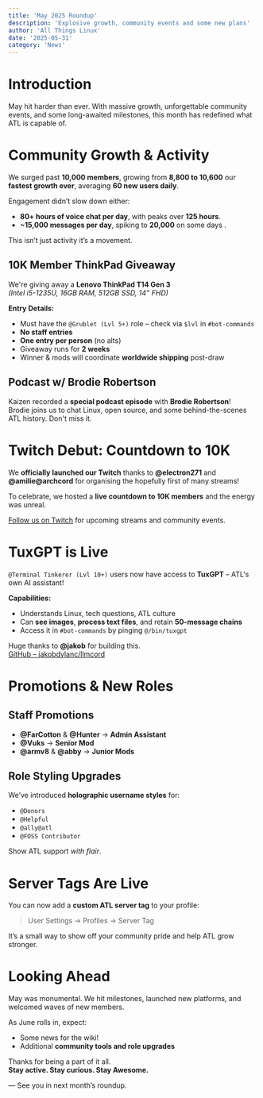```yaml
---
title: 'May 2025 Roundup'
description: 'Explosive growth, community events and some new plans'
author: 'All Things Linux'
date: '2025-05-31'
category: 'News'
---
```


# Introduction

May hit harder than ever. With massive growth, unforgettable community events, and some long-awaited milestones, this month has redefined what ATL is capable of.

# Community Growth & Activity

We surged past **10,000 members**, growing from **8,800 to 10,600** our **fastest growth ever**, averaging **60 new users daily**.

Engagement didn’t slow down either:

- **80+ hours of voice chat per day**, with peaks over **125 hours**.
- **~15,000 messages per day**, spiking to **20,000** on some days .

This isn’t just activity it’s a movement.

## 10K Member ThinkPad Giveaway

We're giving away a **Lenovo ThinkPad T14 Gen 3**  
_(Intel i5-1235U, 16GB RAM, 512GB SSD, 14” FHD)_

**Entry Details:**

- Must have the `@Grublet (Lvl 5+)` role – check via `$lvl` in `#bot-commands`
- **No staff entries**
- **One entry per person** (no alts)
- Giveaway runs for **2 weeks**
- Winner & mods will coordinate **worldwide shipping** post-draw

## Podcast w/ Brodie Robertson

Kaizen recorded a **special podcast episode** with **Brodie Robertson**!  
Brodie joins us to chat Linux, open source, and some behind-the-scenes ATL history. Don't miss it.

# Twitch Debut: Countdown to 10K

We **officially launched our Twitch** thanks to **@electron271** and **@amilie@archcord** for organising the hopefully first of many streams!

To celebrate, we hosted a **live countdown to 10K members** and the energy was unreal.

[Follow us on Twitch](https://www.twitch.tv/allthingslinux) for upcoming streams and community events.

# TuxGPT is Live

`@Terminal Tinkerer (Lvl 10+)` users now have access to **TuxGPT** – ATL's own AI assistant!

**Capabilities:**

- Understands Linux, tech questions, ATL culture
- Can **see images**, **process text files**, and retain **50-message chains**
- Access it in `#bot-commands` by pinging `@/bin/tuxgpt`

Huge thanks to **@jakob** for building this.  
[GitHub – jakobdylanc/llmcord](https://github.com/jakobdylanc/llmcord)

# Promotions & New Roles

## Staff Promotions

- **@FarCotton** & **@Hunter** → **Admin Assistant**
- **@Vuks** → **Senior Mod**
- **@armv8** & **@abby** → **Junior Mods**

## Role Styling Upgrades

We’ve introduced **holographic username styles** for:

- `@Donors`
- `@Helpful`
- `@ally@atl`
- `@FOSS Contributor`

Show ATL support _with flair_.

# Server Tags Are Live

You can now add a **custom ATL server tag** to your profile:

> User Settings → Profiles → Server Tag

It’s a small way to show off your community pride and help ATL grow stronger.

# Looking Ahead

May was monumental. We hit milestones, launched new platforms, and welcomed waves of new members.

As June rolls in, expect:

- Some news for the wiki!
- Additional **community tools and role upgrades**

Thanks for being a part of it all.  
**Stay active. Stay curious. Stay Awesome.**

— See you in next month’s roundup.
